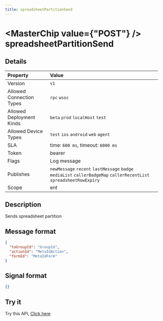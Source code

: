 ```yaml
---
title: spreadsheetPartitionSend
---
```



# <MasterChip value={"POST"} /> spreadsheetPartitionSend

## Details

| Property | Value | 
| :--- | :--- | 
| Version | `v1` |
| Allowed Connection Types | `rpc` `wsoc`  |
| Allowed Deployment Kinds | `beta` `prod` `localHost` `test`  |
| Allowed Device Types | `test` `ios` `android` `web` `agent`  |
| SLA | time: `600 ms`, timeout: `6000 ms` |
| Token | bearer |
| Flags | Log message |
| Publishes | `newMessage` `recent` `lastMessage` `badge` `mediaList` `callerBadgeMap` `callerRecentList` `spreadsheetRowExpiry`  |
| Scope | ent |


## Description

Sends spreadsheet partition

## Message format

```json copy
{
  "toGroupId": "GroupId",
  "actionId": "MetaIdAction",
  "formId": "MetaIdForm"
}
```

## Signal format

```json copy
{}
```

## Try it

Try this API, [Click here](https://web.neome.ai/api?path=ent_entMain_spreadsheetPartitionSend)

